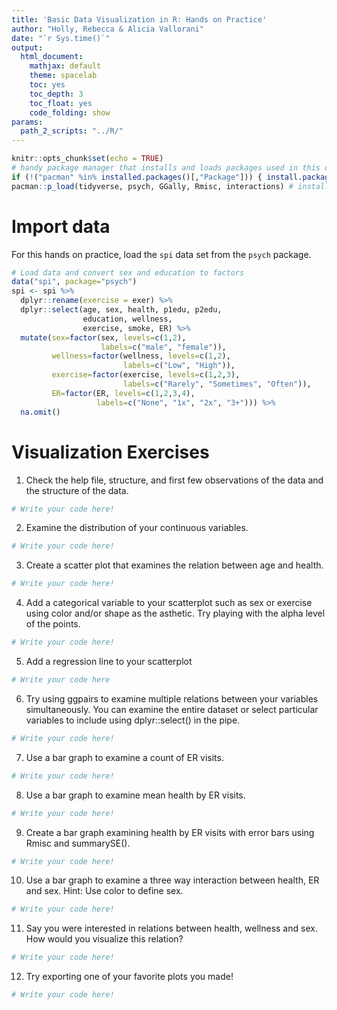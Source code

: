 ```yaml
---
title: 'Basic Data Visualization in R: Hands on Practice'
author: "Holly, Rebecca & Alicia Vallorani"
date: "`r Sys.time()`"
output:
  html_document:
    mathjax: default
    theme: spacelab
    toc: yes
    toc_depth: 3
    toc_float: yes
    code_folding: show
params:
  path_2_scripts: "../R/"
---
```


```r
knitr::opts_chunk$set(echo = TRUE)
# handy package manager that installs and loads packages used in this document
if (!("pacman" %in% installed.packages()[,"Package"])) { install.packages("pacman") } 
pacman::p_load(tidyverse, psych, GGally, Rmisc, interactions) # install (if needed) and load packages
```

# Import data

For this hands on practice, load the `spi` data set from the `psych` package.

```r
# Load data and convert sex and education to factors
data("spi", package="psych")
spi <- spi %>% 
  dplyr::rename(exercise = exer) %>%
  dplyr::select(age, sex, health, p1edu, p2edu, 
                education, wellness,
                exercise, smoke, ER) %>%
  mutate(sex=factor(sex, levels=c(1,2), 
                    labels=c("male", "female")),
         wellness=factor(wellness, levels=c(1,2), 
                         labels=c("Low", "High")),
         exercise=factor(exercise, levels=c(1,2,3), 
                         labels=c("Rarely", "Sometimes", "Often")),
         ER=factor(ER, levels=c(1,2,3,4), 
                   labels=c("None", "1x", "2x", "3+"))) %>%
  na.omit()
```

# Visualization Exercises

1. Check the help file, structure, and first few observations of the data and the structure of the data.

```r

# Write your code here!

```

2. Examine the distribution of your continuous variables.

```r

# Write your code here!

```

3. Create a scatter plot that examines the relation between age and health.

```r

# Write your code here!

```

4. Add a categorical variable to your scatterplot such as sex or exercise using color and/or shape as the asthetic. Try playing with the alpha level of the points. 

```r

# Write your code here!

```

5. Add a regression line to your scatterplot

```r

# Write your code here

```

6. Try using ggpairs to examine multiple relations between your variables simultaneously. You can examine the entire dataset or select particular variables to include using dplyr::select() in the pipe.

```r

# Write your code here!

```

7. Use a bar graph to examine a count of ER visits.

```r

# Write your code here!

```


8. Use a bar graph to examine mean health by ER visits. 

```r

# Write your code here!

```

9. Create a bar graph examining health by ER visits with error bars using Rmisc and summarySE().

```r

# Write your code here!

```

10. Use a bar graph to examine a three way interaction between health, ER and sex. Hint: Use color to define sex.

```r

# Write your code here!

```

11. Say you were interested in relations between health, wellness and sex. How would you visualize this relation?

```r

# Write your code here!

```

12. Try exporting one of your favorite plots you made!

```r

# Write your code here!

```


